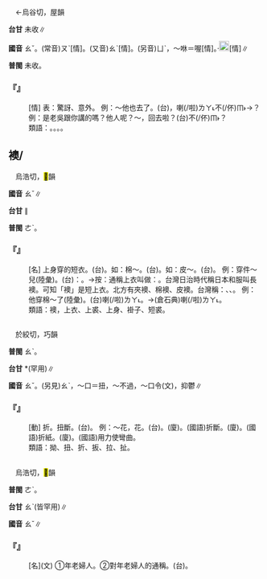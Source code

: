 
=={{ruby|噢|ㄠˇ}}==

　{{ruby|←|ㄠˋ}}←烏谷切，屋韻{{ruby|＝|ㄛ}}

'''台甘''' 未收∥

'''國音''' <rt>ㄠˇ</rt>。(常音)<rt>ㄡˋ</rt>[情]。(又音)<rt>ㄠˋ</rt>[情]。(另音)<rt>ㄩˋ</rt>，～咻{{ruby|。|ㄛ}}＝喔[情]。·[[File:fa61.png|20px]][情]∥

'''普閩''' 未收。

    

==='''『{{ruby|噢|ㄠˇ}}』'''===
: [情] 表：驚訝、意外。 例：～他也去了。(台){{ruby|哈|ㄏㆩˊ}}{{ruby|啊|·ㄚ}}，{{ruby|伊|ㄧ}}{{ruby|亦|ㄧㄚㆷ ͘}}{{ruby|去|ㄎㄧ˪}}喇(/啦)<rt>ㄌㄚ˪</rt>{{ruby|是|ㄒㄧ˫}}不(/伓)<rt>ㆬ˫</rt>→{{ruby|啿|·ㄒㄧㆬ˪}}？ 例：是老吳跟你講的嗎？他人呢？～，回去啦？(台){{ruby|吳|ㄫㆦˊ}}{{ruby|丌|ㆤ}}{{ruby|共|ㄍㄚ˫}}{{ruby|汝|ㄌㄧˋ}}{{ruby|講|ㄍㆲˋ}}{{ruby|丌|ㆤ}}{{ruby|是|ㄒㄧ˫}}不(/伓)<rt>ㆬ˫</rt>{{ruby|→|·ㄒㄧㆬ˪}}？
:類語：{{ruby|噢|ㄠˇ}}。{{ruby|喔|ㄛ}}。{{ruby|呵|ㄛ}}。{{ruby|嚄|ㄛ}}。
:
    

==襖/{{ruby|<mark>&#xffaf8;</mark>|ㄠˇ}}==

　烏浩切，<mark>&#xffc79;</mark>韻

'''國音''' <rt>ㄠˇ</rt>∥

'''台甘''' {{ruby|(語)|ㄜˋ}}∥

'''普閩''' <rt>ㄜˋ</rt>。

    

==='''『{{ruby|襖|ㄠˇ}}』'''===
: [名] 上身穿的短衣。(台){{ruby|襖|ㄜˋ}}。如：棉～。(台){{ruby|棉|ㄇㄧˊ}}{{ruby|裘|ㄏㄧㄨˊ}}。如：皮～。(台){{ruby|皮|ㄆㄨㆤˊ}}{{ruby|/|ㄆㆤˊ}}{{ruby|仔|ㄚ}}{{ruby|裘|ㄏㄧㄨˊ}}。 例：穿件～兒(陸彙)。(台){{ruby|按|ㄢ˪}}：{{ruby|謂|ㄨㄧ˫}}{{ruby|穿|ㄑㄧㄥ˫}}{{ruby|一|ㄐㄧㆵ ͘}}{{ruby|領|ㄋㄧㄚˋ}}{{ruby|短|ㄉㆤˋ}}{{ruby|丌|ㆤ}}{{ruby|頂|ㄉㄧㄥˋ}}{{ruby|面|ㆠㄧㄣ˫}}{{ruby|衫|ㄙㆩ}}。→按：通稱上衣叫做：{{ruby|襖|ㄜˋ}}。台灣日治時代稱日本和服叫長襖。可知「襖」是短上衣。北方有夾襖、棉襖、皮襖。台灣稱：{{ruby|裌|ㄍㄧㄚㆴ}}{{ruby|裘|ㄏㄧㄨˊ}}、{{ruby|綿|ㄇㄧˊ}}{{ruby|裘|ㄏㄧㄨˊ}}、{{ruby|皮|ㄆㆤˊ}}{{ruby|/|ㄆㄨㆤˊ}}{{ruby|仔|ㄚ}}{{ruby|裘|ㄏㄧㄨˊ}}。 例：他穿棉～了(陸彙)。(台){{ruby|伊|ㄧ}}{{ruby|穿|ㄑㄧㄥ˫}}{{ruby|棉|ㄇㄧˊ}}{{ruby|裘|ㄏㄧㄨˊ}}喇(/啦)<rt>ㄌㄚ˪</rt>。→(倉石典){{ruby|伊|ㄧ}}{{ruby|棉|ㄇㄧˊ}}{{ruby|裘|ㄏㄧㄨˊ}}{{ruby|穿|ㄑㄧㄥ˫}}{{ruby|起|·ㄎㄧˋ}}{{ruby|來|·ㄌㄞˊ}}喇(/啦)<rt>ㄌㄚ˪</rt>。
:類語：襖，上衣、上裘、上身、褂子、短裘。
:
    

=={{ruby|拗|ㄠˇ}}==

　於絞切，巧韻

'''普閩''' <rt>ㄠˋ</rt>{{ruby|。|ㄠ˪}}。

'''台甘''' {{ruby|(文)|ㄠˋ}}{{ruby|。|ㄠ˪}}*(罕用)∥

'''國音''' <rt>ㄠˇ</rt>。(另見)<rt>ㄠˋ</rt>，～口{{ruby|。|ㄋㄧㄡˋ}}＝扭，～不過{{ruby|。|ㄧㄠˋ}}，～口令{{ruby|。|ㄩˋ}}(文)，抑鬱∥

    

==='''『{{ruby|拗|ㄠˇ}}』'''===
: [動] 折。扭斷。(台){{ruby|拗|ㄠˋ}}{{ruby|折|ㄐㄧㆷ ͘}}。 例：～花，{{ruby|掐|ㄑㄧㄚ}}花。(台){{ruby|折|ㄚㆵ}}{{ruby|/|ㆠㄢˋ}}{{ruby|花|ㄏㄨㆤ}}。(廈){{ruby|拗|ㄠˋ}}{{ruby|斷|ㄉㆭ˫}}。(國語)折斷。(廈){{ruby|拗|ㄠ˪}}{{ruby|紙|ㄗㄨㄚˋ}}。(國語)折紙。(廈){{ruby|拗|ㄠ˪}}{{ruby|彎|ㄨㄢ}}。(國語)用力使彎曲。
:類語：拗、扭、折、扳、拉、扯。
:
    

=={{ruby|媼|ㄠˇ}}==

　烏浩切，<mark>&#xffc79;</mark>韻

'''普閩''' <rt>ㄜˋ</rt>。

'''台甘''' <rt>ㄠˋ</rt>{{ruby|。|ㄨㄣˋ}}{{ruby|。|ㄨㄣ˪}}{{ruby|。|ㄨㆵ}}(皆罕用)∥

'''國音''' <rt>ㄠˇ</rt>∥

    

==='''『{{ruby|媼|ㄠˇ}}』'''===
: [名](文) ①年老婦人。②對年老婦人的通稱。(台){{ruby|媼|ㄠˋ}}。
    

